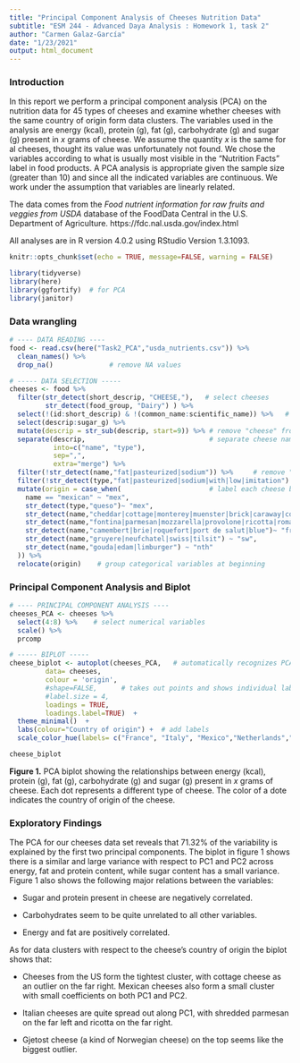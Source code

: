 ```yaml
---
title: "Principal Component Analysis of Cheeses Nutrition Data"
subtitle: "ESM 244 - Advanced Daya Analysis : Homework 1, task 2"
author: "Carmen Galaz-García"
date: "1/23/2021"
output: html_document
---
```



### Introduction
In this report we perform a principal component analysis (PCA) on the nutrition data for 45 types of cheeses and examine whether cheeses with the same country of origin form data clusters. 
The variables used in the analysis are energy (kcal), protein (g), fat (g), carbohydrate (g) and sugar (g) present in $x$ grams of cheese. 
We assume the quantity $x$ is the same for al cheeses, thought its value was unfortunately not found. 
We chose the variables according to what is usually most visible in the "Nutrition Facts" label in food products. 
A PCA analysis is appropriate given the sample size (greater than 10) and since all the indicated variables are continuous. We work under the assumption that variables are linearly related. 

The data comes from the *Food nutrient information for raw fruits and veggies from USDA* database of the FoodData Central in the U.S. Department of Agriculture. 
https://fdc.nal.usda.gov/index.html

All analyses are in R version 4.0.2 using RStudio Version 1.3.1093.


```r
knitr::opts_chunk$set(echo = TRUE, message=FALSE, warning = FALSE)

library(tidyverse)
library(here)
library(ggfortify)  # for PCA
library(janitor)
```

### Data wrangling
```r
# ---- DATA READING ----
food <- read.csv(here("Task2_PCA","usda_nutrients.csv")) %>% 
  clean_names() %>%      
  drop_na()              # remove NA values
```


```r
# ----- DATA SELECTION -----
cheeses <- food %>% 
  filter(str_detect(short_descrip, "CHEESE,"),   # select cheeses
         str_detect(food_group, "Dairy") ) %>% 
  select(!(id:short_descrip) & !(common_name:scientific_name)) %>%   # select variables used in analysis
  select(descrip:sugar_g) %>% 
  mutate(descrip = str_sub(descrip, start=9)) %>% # remove "cheese" from description
  separate(descrip,                               # separate cheese name from characteristics
           into=c("name", "type"), 
           sep=",", 
           extra="merge") %>%
  filter(!str_detect(name,"fat|pasteurized|sodium")) %>%     # remove "altered" cheeses
  filter(!str_detect(type,"fat|pasteurized|sodium|with|low|imitation") | is.na(type)) %>% 
  mutate(origin = case_when(                      # label each cheese by country of origin
    name == "mexican" ~ "mex",
    str_detect(type,"queso")~ "mex",
    str_detect(name,"cheddar|cottage|monterey|muenster|brick|caraway|colby") ~ "us",
    str_detect(name,"fontina|parmesan|mozzarella|provolone|ricotta|romano") ~ "it",
    str_detect(name,"camembert|brie|roquefort|port de salut|blue")~ "fr",
    str_detect(name,"gruyere|neufchatel|swiss|tilsit") ~ "sw",
    str_detect(name,"gouda|edam|limburger") ~ "nth"
  )) %>% 
  relocate(origin)    # group categorical variables at beginning
```

### Principal Component Analysis and Biplot 
```r
# ---- PRINCIPAL COMPONENT ANALYSIS ----
cheeses_PCA <- cheeses %>% 
  select(4:8) %>%    # select numerical variables
  scale() %>% 
  prcomp

# ----- BIPLOT -----
cheese_biplot <- autoplot(cheeses_PCA,   # automatically recognizes PCA and does biplot
         data= cheeses,
         colour = 'origin',
         #shape=FALSE,      # takes out points and shows individual labels
         #label.size = 4,
         loadings = TRUE,
         loadings.label=TRUE)  +
  theme_minimal()  +
  labs(colour="Country of origin") +  # add labels
  scale_color_hue(labels= c("France", "Italy", "Mexico","Netherlands","Switzerland","USA", "Other"))

cheese_biplot
```

**Figure 1.** PCA biplot showing the relationships between energy (kcal), protein (g), fat (g), carbohydrate (g) and sugar (g) present in $x$ grams of cheese. Each dot represents a different type of cheese. The color of a dote indicates the country of origin of the cheese. 

### Exploratory Findings

The PCA for our cheeses data set reveals that 71.32% of the variability is explained by the first two principal components. 
The biplot in figure 1 shows there is a similar and large variance with respect to PC1 and PC2 across energy, fat and protein content, while sugar content has a small variance. 
Figure 1 also shows the following major relations between the variables:

- Sugar and protein present in cheese are negatively correlated. 
- Carbohydrates seem to be quite unrelated to all other variables.

- Energy and fat are positively correlated. 

As for data clusters with respect to the cheese's country of origin the biplot shows that:

- Cheeses from the US form the tightest cluster, with cottage cheese as an outlier on the far right. Mexican cheeses also form a small cluster with small coefficients on both PC1 and PC2.

- Italian cheeses are quite spread out along PC1, with shredded parmesan on the far left and ricotta on the far right. 

- Gjetost cheese (a kind of Norwegian cheese) on the top seems like the  biggest outlier. 

